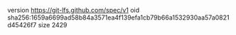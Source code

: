 version https://git-lfs.github.com/spec/v1
oid sha256:1659a6699ad58b84a3571ea4f139efa1cb79b66a1532930aa57a0821d45426f7
size 2429
